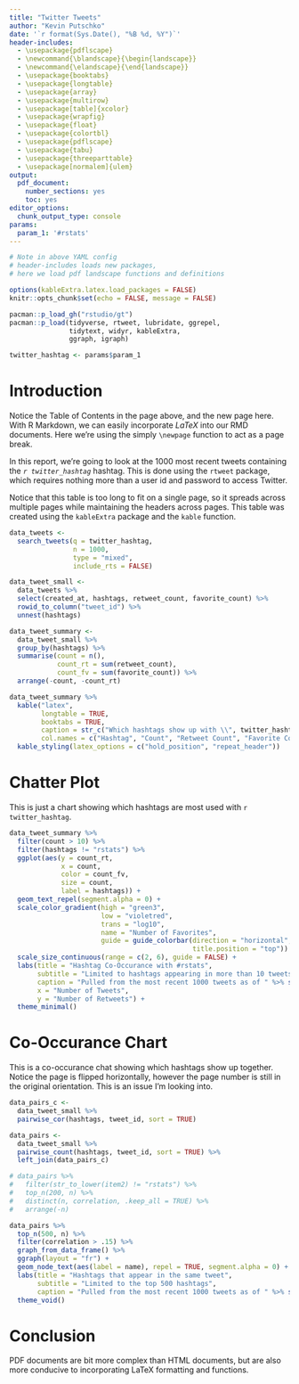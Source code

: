 ```yaml
---
title: "Twitter Tweets"
author: "Kevin Putschko"
date: '`r format(Sys.Date(), "%B %d, %Y")`'
header-includes:
  - \usepackage{pdflscape}
  - \newcommand{\blandscape}{\begin{landscape}}
  - \newcommand{\elandscape}{\end{landscape}}
  - \usepackage{booktabs}
  - \usepackage{longtable}
  - \usepackage{array}
  - \usepackage{multirow}
  - \usepackage[table]{xcolor}
  - \usepackage{wrapfig}
  - \usepackage{float}
  - \usepackage{colortbl}
  - \usepackage{pdflscape}
  - \usepackage{tabu}
  - \usepackage{threeparttable}
  - \usepackage[normalem]{ulem}
output: 
  pdf_document: 
    number_sections: yes
    toc: yes
editor_options: 
  chunk_output_type: console
params:
  param_1: '#rstats'
---
```


```r
# Note in above YAML config
# header-includes loads new packages,
# here we load pdf landscape functions and definitions

options(kableExtra.latex.load_packages = FALSE)
knitr::opts_chunk$set(echo = FALSE, message = FALSE)

pacman::p_load_gh("rstudio/gt")
pacman::p_load(tidyverse, rtweet, lubridate, ggrepel, 
               tidytext, widyr, kableExtra,
               ggraph, igraph)

twitter_hashtag <- params$param_1

```

\newpage

# Introduction

Notice the Table of Contents in the page above, and the new page here.  With R Markdown, we can easily incorporate *LaTeX* into our RMD documents.  Here we're using the simply `\newpage` function to act as a page break.  

In this report, we're going to look at the 1000 most recent tweets containing the *`r twitter_hashtag`* hashtag.  This is done using the `rtweet` package, which requires nothing more than a user id and password to access Twitter.  

Notice that this table is too long to fit on a single page, so it spreads across multiple pages while maintaining the headers across pages. This table was created using the `kableExtra` package and the `kable` function.

```r
data_tweets <- 
  search_tweets(q = twitter_hashtag, 
                n = 1000, 
                type = "mixed",
                include_rts = FALSE)

data_tweet_small <- 
  data_tweets %>% 
  select(created_at, hashtags, retweet_count, favorite_count) %>% 
  rowid_to_column("tweet_id") %>% 
  unnest(hashtags)  

data_tweet_summary <- 
  data_tweet_small %>% 
  group_by(hashtags) %>% 
  summarise(count = n(),
            count_rt = sum(retweet_count),
            count_fv = sum(favorite_count)) %>% 
  arrange(-count, -count_rt) 

data_tweet_summary %>% 
  kable("latex", 
        longtable = TRUE,
        booktabs = TRUE,
        caption = str_c("Which hashtags show up with \\", twitter_hashtag, "?"),
        col.names = c("Hashtag", "Count", "Retweet Count", "Favorite Count")) %>% 
  kable_styling(latex_options = c("hold_position", "repeat_header"))
```

\newpage

# Chatter Plot

This is just a chart showing which hashtags are most used with `r twitter_hashtag`. 

```r
data_tweet_summary %>% 
  filter(count > 10) %>% 
  filter(hashtags != "rstats") %>% 
  ggplot(aes(y = count_rt, 
             x = count,
             color = count_fv,
             size = count,
             label = hashtags)) + 
  geom_text_repel(segment.alpha = 0) +
  scale_color_gradient(high = "green3", 
                       low = "violetred",
                       trans = "log10",
                       name = "Number of Favorites",
                       guide = guide_colorbar(direction = "horizontal",
                                              title.position = "top")) +
  scale_size_continuous(range = c(2, 6), guide = FALSE) +
  labs(title = "Hashtag Co-Occurance with #rstats",
       subtitle = "Limited to hashtags appearing in more than 10 tweets",
       caption = "Pulled from the most recent 1000 tweets as of " %>% str_c(Sys.time()),
       x = "Number of Tweets",
       y = "Number of Retweets") +
  theme_minimal()
```

\newpage
\blandscape

# Co-Occurance Chart

This is a co-occurance chat showing which hashtags show up together.  Notice the page is flipped horizontally, however the page number is still in the original orientation.  This is an issue I'm looking into.

```r
data_pairs_c <- 
  data_tweet_small %>% 
  pairwise_cor(hashtags, tweet_id, sort = TRUE)

data_pairs <- 
  data_tweet_small %>% 
  pairwise_count(hashtags, tweet_id, sort = TRUE) %>% 
  left_join(data_pairs_c)  

# data_pairs %>% 
#   filter(str_to_lower(item2) != "rstats") %>% 
#   top_n(200, n) %>% 
#   distinct(n, correlation, .keep_all = TRUE) %>% 
#   arrange(-n) 

data_pairs %>%   
  top_n(500, n) %>% 
  filter(correlation > .15) %>%
  graph_from_data_frame() %>%
  ggraph(layout = "fr") +
  geom_node_text(aes(label = name), repel = TRUE, segment.alpha = 0) +
  labs(title = "Hashtags that appear in the same tweet",
       subtitle = "Limited to the top 500 hashtags",
       caption = "Pulled from the most recent 1000 tweets as of " %>% str_c(Sys.time())) +
  theme_void()

```

\elandscape
\newpage

# Conclusion

PDF documents are bit more complex than HTML documents, but are also more conducive to incorporating LaTeX formatting and functions. 

